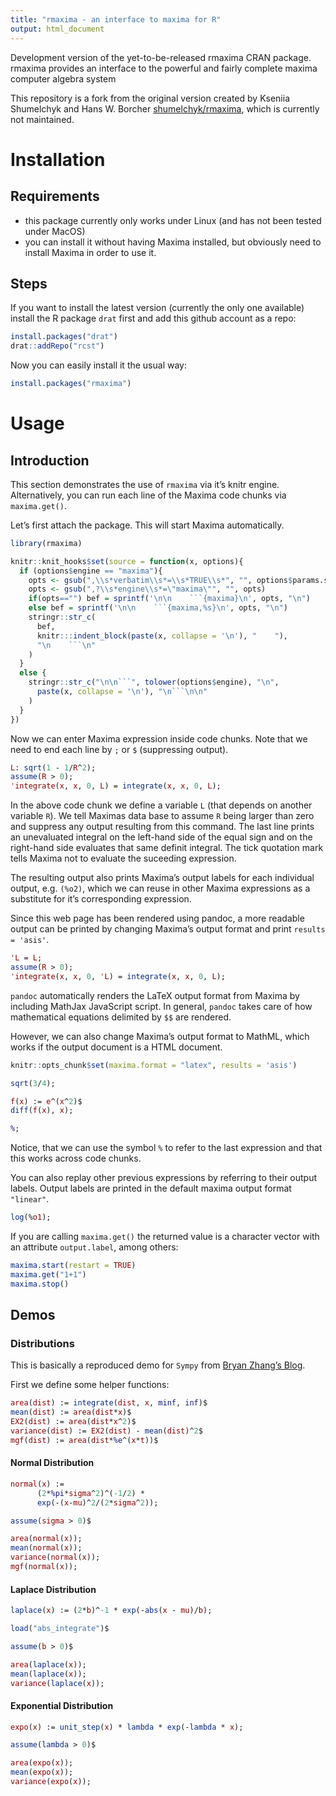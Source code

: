 ```yaml
---
title: "rmaxima - an interface to maxima for R"
output: html_document
---
```


<!-- README.md is generated from README.Rmd. Please edit that file -->

Development version of the yet-to-be-released rmaxima CRAN package. rmaxima provides an interface to the powerful and fairly complete maxima computer algebra system

This repository is a fork from the original version created by Kseniia Shumelchyk and Hans W. Borcher [shumelchyk/rmaxima](https://github.com/shumelchyk/rmaxima), which is currently not maintained.

# Installation

## Requirements
- this package currently only works under Linux (and has not been tested under MacOS)
- you can install it without having Maxima installed, but obviously need to install Maxima in order to use it.

## Steps

If you want to install the latest version (currently the only one available) install the R package `drat` first and add this github account as a repo:

```r
install.packages("drat")
drat::addRepo("rcst")
```

Now you can easily install it the usual way:

```r
install.packages("rmaxima")
```

# Usage

## Introduction

This section demonstrates the use of `rmaxima` via it's knitr engine. Alternatively, you can run each line of the Maxima code chunks via `maxima.get()`.

Let's first attach the package. This will start Maxima automatically.

```r
library(rmaxima)
```

```r
knitr::knit_hooks$set(source = function(x, options){
  if (options$engine == "maxima"){
    opts <- gsub(",\\s*verbatim\\s*=\\s*TRUE\\s*", "", options$params.src)
    opts <- gsub(",?\\s*engine\\s*=\"maxima\"", "", opts)
    if(opts=="") bef = sprintf('\n\n    ```{maxima}\n', opts, "\n")
    else bef = sprintf('\n\n    ```{maxima,%s}\n', opts, "\n")
    stringr::str_c(
      bef, 
      knitr:::indent_block(paste(x, collapse = '\n'), "    "), 
      "\n    ```\n"
    )
  } 
  else {
    stringr::str_c("\n\n```", tolower(options$engine), "\n", 
      paste(x, collapse = '\n'), "\n```\n\n"
    )
  }
})
```

Now we can enter Maxima expression inside code chunks. Note that we need to end each line by `;` or `$` (suppressing output).


```maxima
L: sqrt(1 - 1/R^2);
assume(R > 0);
'integrate(x, x, 0, L) = integrate(x, x, 0, L);
```

In the above code chunk we define a variable `L` (that depends on another variable `R`). We tell Maximas data base to assume `R` being larger than zero and suppress any output resulting from this command. The last line prints an unevaluated integral on the left-hand side of the equal sign and on the right-hand side evaluates that same definit integral. The tick quotation mark tells Maxima not to evaluate the suceeding expression.

The resulting output also prints Maxima's output labels for each individual output, e.g. `(%o2)`, which we can reuse in other Maxima expressions as a substitute for it's corresponding expression.

Since this web page has been rendered using pandoc, a more readable output can be printed by changing Maxima's output format and print `results = 'asis'`.  

```maxima
'L = L;
assume(R > 0);
'integrate(x, x, 0, 'L) = integrate(x, x, 0, L);
```

`pandoc` automatically renders the LaTeX output format from Maxima by including MathJax JavaScript script. In general, `pandoc` takes care of how mathematical equations delimited by `$$` are rendered.

However, we can also change Maxima's output format to MathML, which works if the output document is a HTML document. 

```r
knitr::opts_chunk$set(maxima.format = "latex", results = 'asis')
```

```maxima
sqrt(3/4);
```

```maxima
f(x) := e^(x^2)$
diff(f(x), x);
```

```maxima
%;
```

Notice, that we can use the symbol `%` to refer to the last expression and that this works across code chunks.

You can also replay other previous expressions by referring to their output labels. Output labels are printed in the default maxima output format `"linear"`. 

```maxima
log(%o1);
```


If you are calling `maxima.get()` the returned value is a character vector with an attribute `output.label`, among others:

```r
maxima.start(restart = TRUE)
maxima.get("1+1")
maxima.stop()
```

## Demos

### Distributions

This is basically a reproduced demo for `Sympy` from [Bryan Zhang's Blog](https://brianzhang01.github.io/2018/04/distributions-with-sympy/).

First we define some helper functions:

```maxima
area(dist) := integrate(dist, x, minf, inf)$
mean(dist) := area(dist*x)$
EX2(dist) := area(dist*x^2)$
variance(dist) := EX2(dist) - mean(dist)^2$
mgf(dist) := area(dist*%e^(x*t))$
```

#### Normal Distribution

```maxima
normal(x) := 
      (2*%pi*sigma^2)^(-1/2) * 
      exp(-(x-mu)^2/(2*sigma^2));

assume(sigma > 0)$

area(normal(x));
mean(normal(x));
variance(normal(x));
mgf(normal(x));
```

#### Laplace Distribution

```maxima
laplace(x) := (2*b)^-1 * exp(-abs(x - mu)/b);

load("abs_integrate")$

assume(b > 0)$

area(laplace(x));
mean(laplace(x));
variance(laplace(x));
```

#### Exponential Distribution

```maxima
expo(x) := unit_step(x) * lambda * exp(-lambda * x);

assume(lambda > 0)$

area(expo(x));
mean(expo(x));
variance(expo(x));
```

